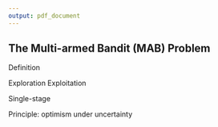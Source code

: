 ```yaml
---
output: pdf_document
---
```


## The Multi-armed Bandit (MAB) Problem

Definition


Exploration
Exploitation

Single-stage

Principle: optimism under uncertainty

